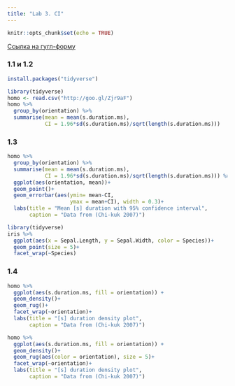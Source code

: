 ```yaml
---
title: "Lab 3. CI"
---
```


```r
knitr::opts_chunk$set(echo = TRUE)
```

[Ссылка на гугл-форму](https://docs.google.com/forms/d/e/1FAIpQLSdoAvNkatvJbMR2srszxKo66vMKLxVcu3EmAYXDr7XEUo4URQ/viewform?c=0&w=1)

### 1.1 и 1.2
```r
install.packages("tidyverse")
```

```r
library(tidyverse)
homo <- read.csv("http://goo.gl/Zjr9aF")
homo %>% 
  group_by(orientation) %>%
  summarise(mean = mean(s.duration.ms),
            CI = 1.96*sd(s.duration.ms)/sqrt(length(s.duration.ms)))

```

### 1.3
```r
homo %>% 
  group_by(orientation) %>%
  summarise(mean = mean(s.duration.ms),
            CI = 1.96*sd(s.duration.ms)/sqrt(length(s.duration.ms))) %>% 
  ggplot(aes(orientation, mean))+
  geom_point()+
  geom_errorbar(aes(ymin= mean-CI,
                    ymax = mean+CI), width = 0.3)+
  labs(title = "Mean [s] duration with 95% confidence interval",
       caption = "Data from (Chi-kuk 2007)")

```



```r
library(tidyverse)
iris %>% 
  ggplot(aes(x = Sepal.Length, y = Sepal.Width, color = Species))+
  geom_point(size = 5)+
  facet_wrap(~Species)
```

### 1.4
```r
homo %>% 
  ggplot(aes(s.duration.ms, fill = orientation)) +
  geom_density()+
  geom_rug()+
  facet_wrap(~orientation)+
  labs(title = "[s] duration density plot",
       caption = "Data from (Chi-kuk 2007)")
```

```r
homo %>% 
  ggplot(aes(s.duration.ms, fill = orientation)) +
  geom_density()+
  geom_rug(aes(color = orientation), size = 5)+
  facet_wrap(~orientation)+
  labs(title = "[s] duration density plot",
       caption = "Data from (Chi-kuk 2007)")
```

